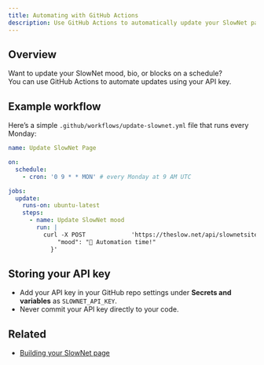 ```yaml
---
title: Automating with GitHub Actions
description: Use GitHub Actions to automatically update your SlowNet page.
---
```



## Overview

Want to update your SlowNet mood, bio, or blocks on a schedule?  
You can use GitHub Actions to automate updates using your API key.

## Example workflow

Here’s a simple `.github/workflows/update-slownet.yml` file that runs every Monday:

```yaml
name: Update SlowNet Page

on:
  schedule:
    - cron: '0 9 * * MON' # every Monday at 9 AM UTC

jobs:
  update:
    runs-on: ubuntu-latest
    steps:
      - name: Update SlowNet mood
        run: |
          curl -X POST             'https://theslow.net/api/slownetsite/update-site-configuration'             -H 'X-API-KEY: ${{ secrets.SLOWNET_API_KEY }}'             -H 'Content-Type: application/json'             -d '{
              "mood": "🚀 Automation time!"
            }'
```

## Storing your API key

- Add your API key in your GitHub repo settings under **Secrets and variables** as `SLOWNET_API_KEY`.
- Never commit your API key directly to your code.

<AuthSnippet/>

## Related

- [Building your SlowNet page](../building-your-slownet-page)

<SupportSnippet/>